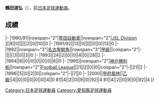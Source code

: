 {{Infobox football biography
|name=鶴田道弘
|image=
|fullname=鶴田道弘
|birth_date={{Birth date and age|1968|1|4}}
|cityofbirth=[[愛知縣|愛知縣]]
|countryofbirth=[[日本|日本]]
|position=[[中场|中场]]
|currentclub=
|years=1990-1994<br/>1995-1996<br/>2000
|clubs=[[名古屋鯨魚|豊田自動車/名古屋鯨魚]]<br/>[[神戶勝利船|神戶勝利船]]<br/>[[甲府風林|甲府風林]]
|caps(goals)=
|nationalyears=
|nationalteam=
|nationalcaps(goals)=
}}
'''鶴田道弘'''（{{Bd|1968年|1月4日||}}），前[[日本|日本]][[足球|足球]][[運動員|運動員]]。

==成績==
{{Football player club statistics 1|YYN}}
{{Football player club statistics 2|JPN|YYN}}
|-
|1990/91||rowspan="2"|[[名古屋鯨魚|豊田自動車]]||rowspan="2"|[[Japan_Soccer_League|JSL Division 1]]||8||0||||||2||0||10||0
|-
|1991/92||13||0||||||0||0||13||0
|-
|1992||rowspan="3"|[[名古屋鯨魚|名古屋鯨魚]]||rowspan="3"|[[日本職業足球甲級聯賽|甲級]]||colspan="2"|-||||||3||0||3||0
|-
|1993||24||2||0||0||4||0||28||2
|-
|1994||6||0||0||0||0||0||6||0
|-
|1995||rowspan="2"|[[神戶勝利船|神戶勝利船]]||rowspan="2"|[[Japan_Football_League|Football League]]||21||2||0||0||colspan="2"|-||21||2
|-
|1996||5||0||2||0||colspan="2"|-||7||0
|-
|2000||[[甲府風林|甲府風林]]||[[日本職業足球乙級聯賽|乙級]]||4||0||0||0||0||0||4||0
{{Football player club statistics 3|1|JPN}}81||4||2||0||9||0||92||4
{{Football player club statistics 5}}81||4||2||0||9||0||92||4
|}

{{Japan-sport-bio-stub}}
{{Soccer-player-stub}}
[[Category:日本足球運動員|Category:日本足球運動員]]
[[Category:愛知縣足球運動員|Category:愛知縣足球運動員]]